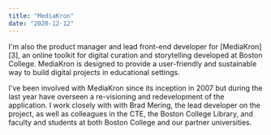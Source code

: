 ```yaml
---
title: "MediaKron"
date: "2020-12-12"
---
```


I'm also the product manager and lead front-end developer for [MediaKron][3], an online toolkit for digital curation and storytelling developed at Boston College. MediaKron is designed to provide a user-friendly and sustainable way to build digital projects in educational settings.

I've been involved with MediaKron since its inception in 2007 but during the last year have overseen a re-visioning and redevelopment of the application. I work closely with with Brad Mering, the lead developer on the project, as well as colleagues in the CTE, the Boston College Library, and faculty and students at both Boston College and our partner universities.
